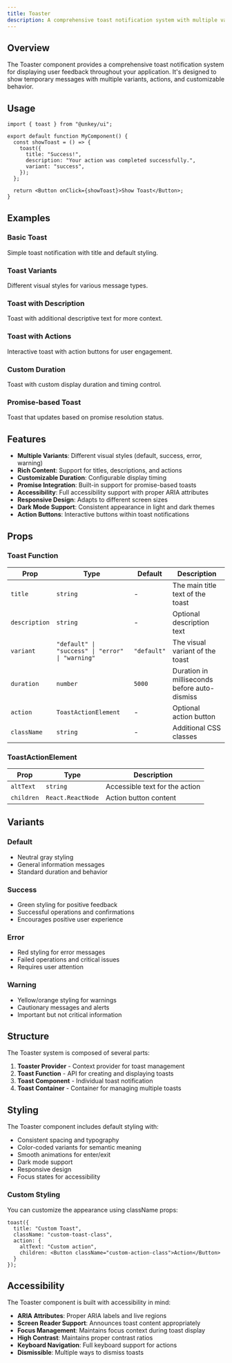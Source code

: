 ```yaml
---
title: Toaster
description: A comprehensive toast notification system with multiple variants, actions, and customizable behavior for displaying user feedback.
---
```


## Overview

The Toaster component provides a comprehensive toast notification system for displaying user feedback throughout your application. It's designed to show temporary messages with multiple variants, actions, and customizable behavior.

## Usage

```tsx
import { toast } from "@unkey/ui";

export default function MyComponent() {
  const showToast = () => {
    toast({
      title: "Success!",
      description: "Your action was completed successfully.",
      variant: "success",
    });
  };

  return <Button onClick={showToast}>Show Toast</Button>;
}
```

## Examples

### Basic Toast
Simple toast notification with title and default styling.

<BasicToast />

### Toast Variants
Different visual styles for various message types.

<ToastVariants />

### Toast with Description
Toast with additional descriptive text for more context.

<ToastWithDescription />

### Toast with Actions
Interactive toast with action buttons for user engagement.

<ToastWithActions />

### Custom Duration
Toast with custom display duration and timing control.

<ToastWithCustomDuration />

### Promise-based Toast
Toast that updates based on promise resolution status.

<ToastWithPromise />

## Features

- **Multiple Variants**: Different visual styles (default, success, error, warning)
- **Rich Content**: Support for titles, descriptions, and actions
- **Customizable Duration**: Configurable display timing
- **Promise Integration**: Built-in support for promise-based toasts
- **Accessibility**: Full accessibility support with proper ARIA attributes
- **Responsive Design**: Adapts to different screen sizes
- **Dark Mode Support**: Consistent appearance in light and dark themes
- **Action Buttons**: Interactive buttons within toast notifications

## Props

### Toast Function
| Prop | Type | Default | Description |
|------|------|---------|-------------|
| `title` | `string` | - | The main title text of the toast |
| `description` | `string` | - | Optional description text |
| `variant` | `"default" \| "success" \| "error" \| "warning"` | `"default"` | The visual variant of the toast |
| `duration` | `number` | `5000` | Duration in milliseconds before auto-dismiss |
| `action` | `ToastActionElement` | - | Optional action button |
| `className` | `string` | - | Additional CSS classes |

### ToastActionElement
| Prop | Type | Description |
|------|------|-------------|
| `altText` | `string` | Accessible text for the action |
| `children` | `React.ReactNode` | Action button content |

## Variants

### Default
- Neutral gray styling
- General information messages
- Standard duration and behavior

### Success
- Green styling for positive feedback
- Successful operations and confirmations
- Encourages positive user experience

### Error
- Red styling for error messages
- Failed operations and critical issues
- Requires user attention

### Warning
- Yellow/orange styling for warnings
- Cautionary messages and alerts
- Important but not critical information

## Structure

The Toaster system is composed of several parts:

1. **Toaster Provider** - Context provider for toast management
2. **Toast Function** - API for creating and displaying toasts
3. **Toast Component** - Individual toast notification
4. **Toast Container** - Container for managing multiple toasts

## Styling

The Toaster component includes default styling with:

- Consistent spacing and typography
- Color-coded variants for semantic meaning
- Smooth animations for enter/exit
- Dark mode support
- Responsive design
- Focus states for accessibility

### Custom Styling

You can customize the appearance using className props:

```tsx
toast({
  title: "Custom Toast",
  className: "custom-toast-class",
  action: {
    altText: "Custom action",
    children: <Button className="custom-action-class">Action</Button>
  }
});
```

## Accessibility

The Toaster component is built with accessibility in mind:

- **ARIA Attributes**: Proper ARIA labels and live regions
- **Screen Reader Support**: Announces toast content appropriately
- **Focus Management**: Maintains focus context during toast display
- **High Contrast**: Maintains proper contrast ratios
- **Keyboard Navigation**: Full keyboard support for actions
- **Dismissible**: Multiple ways to dismiss toasts